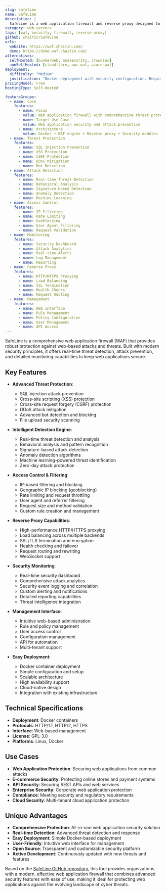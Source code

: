 ```yaml
---
slug: safeline
name: SafeLine
description: |
  SafeLine is a web application firewall and reverse proxy designed to protect web applications from attacks and exploits. It provides comprehensive security features including threat detection, attack prevention, and real-time monitoring with easy deployment through Docker.
category: web-servers
tags: [waf, security, firewall, reverse-proxy]
github: chaitin/SafeLine
urls:
  website: https://waf.chaitin.com/
  demo: https://demo.waf.chaitin.com/
alternatives:
  selfHosted: [bunkerweb, modsecurity, crowdsec]
  nonSelfHosted: [cloudflare, aws-waf, azure-waf]
deployment:
  difficulty: "Medium"
  justification: "Docker deployment with security configuration. Requires understanding of web application security concepts."
pricingModel: Free
hostingType: Self-Hosted

featureGroups:
  - name: Core
    features:
      - name: Focus
        value: Web application firewall with comprehensive threat protection
      - name: Target Use Case
        value: Web application security and attack prevention
      - name: Architecture
        value: Docker + WAF engine + Reverse proxy + Security modules
  - name: Threat Protection
    features:
      - name: SQL Injection Prevention
      - name: XSS Protection
      - name: CSRF Protection
      - name: DDoS Mitigation
      - name: Bot Detection
  - name: Attack Detection
    features:
      - name: Real-time Threat Detection
      - name: Behavioral Analysis
      - name: Signature-based Detection
      - name: Anomaly Detection
      - name: Machine Learning
  - name: Access Control
    features:
      - name: IP Filtering
      - name: Rate Limiting
      - name: Geoblocking
      - name: User Agent Filtering
      - name: Request Validation
  - name: Monitoring
    features:
      - name: Security Dashboard
      - name: Attack Analytics
      - name: Real-time Alerts
      - name: Log Management
      - name: Reporting
  - name: Reverse Proxy
    features:
      - name: HTTP/HTTPS Proxying
      - name: Load Balancing
      - name: SSL Termination
      - name: Health Checks
      - name: Request Routing
  - name: Management
    features:
      - name: Web Interface
      - name: Rule Management
      - name: Policy Configuration
      - name: User Management
      - name: API Access
---
```


SafeLine is a comprehensive web application firewall (WAF) that provides robust protection against web-based attacks and threats. Built with modern security principles, it offers real-time threat detection, attack prevention, and detailed monitoring capabilities to keep web applications secure.

## Key Features

- **Advanced Threat Protection**:

  - SQL injection attack prevention
  - Cross-site scripting (XSS) protection
  - Cross-site request forgery (CSRF) protection
  - DDoS attack mitigation
  - Advanced bot detection and blocking
  - File upload security scanning

- **Intelligent Detection Engine**:

  - Real-time threat detection and analysis
  - Behavioral analysis and pattern recognition
  - Signature-based attack detection
  - Anomaly detection algorithms
  - Machine learning-powered threat identification
  - Zero-day attack protection

- **Access Control & Filtering**:

  - IP-based filtering and blocking
  - Geographic IP blocking (geoblocking)
  - Rate limiting and request throttling
  - User agent and referrer filtering
  - Request size and method validation
  - Custom rule creation and management

- **Reverse Proxy Capabilities**:

  - High-performance HTTP/HTTPS proxying
  - Load balancing across multiple backends
  - SSL/TLS termination and encryption
  - Health checking and failover
  - Request routing and rewriting
  - WebSocket support

- **Security Monitoring**:

  - Real-time security dashboard
  - Comprehensive attack analytics
  - Security event logging and correlation
  - Custom alerting and notifications
  - Detailed reporting capabilities
  - Threat intelligence integration

- **Management Interface**:

  - Intuitive web-based administration
  - Rule and policy management
  - User access control
  - Configuration management
  - API for automation
  - Multi-tenant support

- **Easy Deployment**:
  - Docker container deployment
  - Simple configuration and setup
  - Scalable architecture
  - High availability support
  - Cloud-native design
  - Integration with existing infrastructure

## Technical Specifications

- **Deployment**: Docker containers
- **Protocols**: HTTP/1.1, HTTP/2, HTTPS
- **Interface**: Web-based management
- **License**: GPL-3.0
- **Platforms**: Linux, Docker

## Use Cases

- **Web Application Protection**: Securing web applications from common attacks
- **E-commerce Security**: Protecting online stores and payment systems
- **API Security**: Securing REST APIs and web services
- **Enterprise Security**: Corporate web application protection
- **Compliance**: Meeting security and regulatory requirements
- **Cloud Security**: Multi-tenant cloud application protection

## Unique Advantages

- **Comprehensive Protection**: All-in-one web application security solution
- **Real-time Detection**: Advanced threat detection and response
- **Easy Deployment**: Simple Docker-based deployment
- **User-Friendly**: Intuitive web interface for management
- **Open Source**: Transparent and customizable security platform
- **Active Development**: Continuously updated with new threats and features

Based on the [SafeLine GitHub repository](https://github.com/chaitin/SafeLine), this tool provides organizations with a modern, effective web application firewall that combines advanced security features with ease of use, making it ideal for protecting web applications against the evolving landscape of cyber threats.
